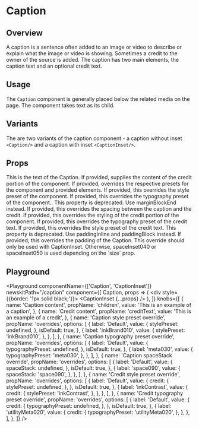 


# Caption

## Overview

A caption is a sentence often added to an image or video to describe or explain what the image or video is showing. Sometimes a credit to the owner of the source is added. The caption has two main elements, the caption text and an optional credit text.

## Usage

The `Caption` component is generally placed below the related media on the page. The component takes text as its child.

## Variants

The are two variants of the caption component - a caption without inset `<Caption/>` and a caption with inset `<CaptionInset/>`.

## Props

<LegacyBlock marginTop="sizing040">
  <Prop name="children" type="object" required>
    This is the text of the Caption.
  </Prop>
  <Prop name="creditText" type="string">
    If provided, supplies the content of the credit portion of the component.
  </Prop>
  <Prop name="overrides" type="object">
    If provided, overrides the respective presets for the component and provided
    elements.
      <Prop name="stylePreset" type="MQ<string>">
        If provided, this overrides the style preset of the component.
      </Prop>
      <Prop name="typographyPreset" type="MQ<string>">
        If provided, this overrides the typography preset of the component..
      </Prop>
      <Prop name="spaceStack" type="MQ<string>">
        This property is deprecated. Use marginBlockEnd instead. If provided, this overrides the spacing between the caption and the
        credit.
      </Prop>
      <Prop name="credit" type="object" >
        If provided, this overrides the styling of the credit portion of the component.
          <Prop name="typographyPreset" type="MQ<string>">
            If provided, this overrides the typography preset of the credit text.
          </Prop>
          <Prop name="stylePreset" type="MQ<string>">
            If provided, this overrides the style preset of the credit text.
          </Prop>
      </Prop>
      <Prop name="spaceInset" type="MQ<string>">
       This property is deprecated. Use paddingInline and paddingBlock instead. If provided, this overrides the padding of the Caption. This override should only be used with CaptionInset. Otherwise, spaceInset040 or spaceInset050  is used depending on the `size` prop.
      </Prop>
      <CommonLogicalPropsMDX/>

  </Prop>
</LegacyBlock>

## Playground

<Playground
  componentName={['Caption', 'CaptionInset']}
  newskitPath="/caption"
  component={[
    Caption,
    props => (
      <div style={{border: '1px solid black;'}}>
        <CaptionInset {...props} />
      </div>
    ),
  ]}
  knobs={[
    {
      name: 'Caption content',
      propName: 'children',
      value: 'This is an example of a caption',
    },
    {
      name: 'Credit content',
      propName: 'creditText',
      value: 'This is an example of a credit',
    },
    {
      name: 'Caption style preset override',
      propName: 'overrides',
      options: [
        {
          label: 'Default',
          value: {
            stylePreset: undefined,
          },
          isDefault: true,
        },
        {
          label: 'inkBrand010',
          value: {
            stylePreset: 'inkBrand010',
          },
        },
      ],
    },
    {
      name: 'Caption typography preset override',
      propName: 'overrides',
      options: [
        {
          label: 'Default',
          value: {
            typographyPreset: undefined,
          },
          isDefault: true,
        },
        {
          label: 'meta030',
          value: {
            typographyPreset: 'meta030',
          },
        },
      ],
    },
    {
      name: 'Caption spaceStack override',
      propName: 'overrides',
      options: [
        {
          label: 'Default',
          value: {
            spaceStack: undefined,
          },
          isDefault: true,
        },
        {
          label: 'space090',
          value: {
            spaceStack: 'space090',
          },
        },
      ],
    },
    {
      name: 'Credit style preset override',
      propName: 'overrides',
      options: [
        {
          label: 'Default',
          value: {
            credit: {
              stylePreset: undefined,
            },
          },
          isDefault: true,
        },
        {
          label: 'inkContrast',
          value: {
            credit: {
              stylePreset: 'inkContrast',
            },
          },
        },
      ],
    },
    {
      name: 'Credit typography preset override',
      propName: 'overrides',
      options: [
        {
          label: 'Default',
          value: {
            credit: {
              typographyPreset: undefined,
            },
          },
          isDefault: true,
        },
        {
          label: 'utilityMeta020',
          value: {
            credit: {
              typographyPreset: 'utilityMeta020',
            },
          },
        },
      ],
    },
  ]}
/>
